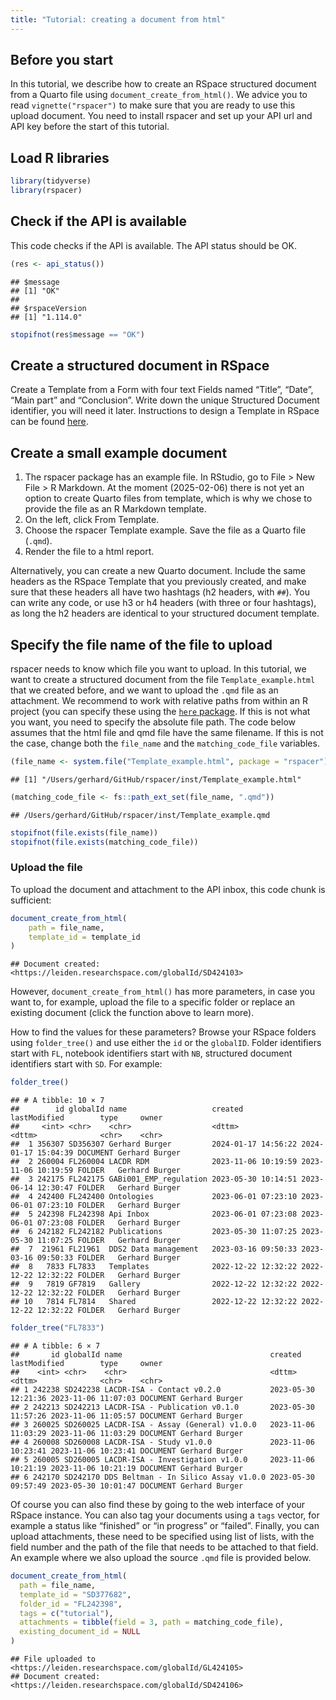 ```yaml
---
title: "Tutorial: creating a document from html"
---
```




## Before you start

In this tutorial, we describe how to create an RSpace structured document from a
Quarto file using `document_create_from_html()`. We advice you to read `vignette("rspacer")` to
make sure that you are ready to use this upload document. You need to install
rspacer and set up your API url and API key before the start of this tutorial.

## Load R libraries


``` r
library(tidyverse)
library(rspacer)
```

## Check if the API is available

This code checks if the API is available. The API status should be OK.


``` r
(res <- api_status())
```

```
## $message
## [1] "OK"
## 
## $rspaceVersion
## [1] "1.114.0"
```

``` r
stopifnot(res$message == "OK")
```

## Create a structured document in RSpace

Create a Template from a Form with four text Fields named "Title", "Date", "Main
part" and "Conclusion". Write down the unique Structured Document identifier,
you will need it later. Instructions to design a Template in RSpace can be found
[here](https://documentation.researchspace.com/article/wxfk9gf0a0-templates).

## Create a small example document

1.  The rspacer package has an example file. In RStudio, go to File \> New File
    \> R Markdown. At the moment (2025-02-06) there is not yet an option to
    create Quarto files from template, which is why we chose to provide the file
    as an R Markdown template.
2.  On the left, click From Template.
3.  Choose the rspacer Template example. Save the file as a Quarto file (`.qmd`).
4.  Render the file to a html report.

Alternatively, you can create a new Quarto document. Include the same headers as
the RSpace Template that you previously created, and make sure that
these headers all have two hashtags (h2 headers, with `##`). You can write any
code, or use h3 or h4 headers (with three or four hashtags), as long the h2
headers are identical to your structured document template.

## Specify the file name of the file to upload

rspacer needs to know which file you want to upload. In this tutorial, we want
to create a structured document from the file `Template_example.html` that we
created before, and we want to upload the `.qmd` file as an attachment.
We recommend to work with relative paths from within an R project (you can
specify these using the [`here` package](https://here.r-lib.org/).
If this is not what you want, you need to specify the absolute file path.
The code below assumes that the html file and qmd file have the same filename.
If this is not the case, change both the `file_name` and the
`matching_code_file` variables.


``` r
(file_name <- system.file("Template_example.html", package = "rspacer"))
```

```
## [1] "/Users/gerhard/GitHub/rspacer/inst/Template_example.html"
```

``` r
(matching_code_file <- fs::path_ext_set(file_name, ".qmd"))
```

```
## /Users/gerhard/GitHub/rspacer/inst/Template_example.qmd
```

``` r
stopifnot(file.exists(file_name))
stopifnot(file.exists(matching_code_file))
```

### Upload the file

To upload the document and attachment to the API inbox, this code chunk is
sufficient:


``` r
document_create_from_html(
    path = file_name,
    template_id = template_id
)
```

```
## Document created: <https://leiden.researchspace.com/globalId/SD424103>
```

However, `document_create_from_html()` has more parameters, in case you want to,
for example, upload the file to a specific folder or replace an existing
document (click the function above to learn more).

How to find the values for these parameters? Browse your RSpace folders using
`folder_tree()` and use either the `id` or the `globalID`. Folder identifiers
start with `FL`, notebook identifiers start with `NB`, structured document
identifiers start with `SD`. For example:


``` r
folder_tree()
```

```
## # A tibble: 10 × 7
##        id globalId name                   created             lastModified        type     owner         
##     <int> <chr>    <chr>                  <dttm>              <dttm>              <chr>    <chr>         
##  1 356307 SD356307 Gerhard Burger         2024-01-17 14:56:22 2024-01-17 15:04:39 DOCUMENT Gerhard Burger
##  2 260004 FL260004 LACDR RDM              2023-11-06 10:19:59 2023-11-06 10:19:59 FOLDER   Gerhard Burger
##  3 242175 FL242175 GABi001_EMP_regulation 2023-05-30 10:14:51 2023-06-14 12:30:47 FOLDER   Gerhard Burger
##  4 242400 FL242400 Ontologies             2023-06-01 07:23:10 2023-06-01 07:23:10 FOLDER   Gerhard Burger
##  5 242398 FL242398 Api Inbox              2023-06-01 07:23:08 2023-06-01 07:23:08 FOLDER   Gerhard Burger
##  6 242182 FL242182 Publications           2023-05-30 11:07:25 2023-05-30 11:07:25 FOLDER   Gerhard Burger
##  7  21961 FL21961  DDS2 Data management   2023-03-16 09:50:33 2023-03-16 09:50:33 FOLDER   Gerhard Burger
##  8   7833 FL7833   Templates              2022-12-22 12:32:22 2022-12-22 12:32:22 FOLDER   Gerhard Burger
##  9   7819 GF7819   Gallery                2022-12-22 12:32:22 2022-12-22 12:32:22 FOLDER   Gerhard Burger
## 10   7814 FL7814   Shared                 2022-12-22 12:32:22 2022-12-22 12:32:22 FOLDER   Gerhard Burger
```

``` r
folder_tree("FL7833")
```

```
## # A tibble: 6 × 7
##       id globalId name                                 created             lastModified        type     owner         
##    <int> <chr>    <chr>                                <dttm>              <dttm>              <chr>    <chr>         
## 1 242238 SD242238 LACDR-ISA - Contact v0.2.0           2023-05-30 12:21:36 2023-11-06 11:07:03 DOCUMENT Gerhard Burger
## 2 242213 SD242213 LACDR-ISA - Publication v0.1.0       2023-05-30 11:57:26 2023-11-06 11:05:57 DOCUMENT Gerhard Burger
## 3 260025 SD260025 LACDR-ISA - Assay (General) v1.0.0   2023-11-06 11:03:29 2023-11-06 11:03:29 DOCUMENT Gerhard Burger
## 4 260008 SD260008 LACDR-ISA - Study v1.0.0             2023-11-06 10:23:41 2023-11-06 10:23:41 DOCUMENT Gerhard Burger
## 5 260005 SD260005 LACDR-ISA - Investigation v1.0.0     2023-11-06 10:21:19 2023-11-06 10:21:19 DOCUMENT Gerhard Burger
## 6 242170 SD242170 DDS Beltman - In Silico Assay v1.0.0 2023-05-30 09:57:49 2023-05-30 10:01:47 DOCUMENT Gerhard Burger
```

Of course you can also find these by going to the web interface of your RSpace instance.
You can also tag your documents using a `tags` vector, for example a status like
"finished" or "in progress" or "failed".
Finally, you can upload attachments, these need to be specified using list of lists, with the field number and the path of the file that needs to be
attached to that field.
An example where we also upload the source `.qmd` file is provided below.


``` r
document_create_from_html(
  path = file_name,
  template_id = "SD377682",
  folder_id = "FL242398",
  tags = c("tutorial"),
  attachments = tibble(field = 3, path = matching_code_file),
  existing_document_id = NULL
)
```

```
## File uploaded to <https://leiden.researchspace.com/globalId/GL424105>
## Document created: <https://leiden.researchspace.com/globalId/SD424106>
```
